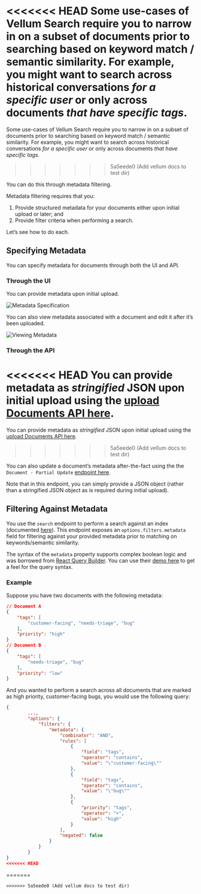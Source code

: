 <<<<<<< HEAD
Some use-cases of Vellum Search require you to narrow in on a subset of documents prior to searching based on keyword match / semantic similarity. For example, you might want to search across historical conversations _for a specific user_ or only across documents _that have specific tags_.
=======
Some use-cases of Vellum Search require you to narrow in on a subset of documents prior to searching based on keyword match / semantic similarity. For example, you might want to search across historical conversations *for a specific user* or only across documents *that have specific tags*.
>>>>>>> 5a5eede0 (Add vellum docs to test dir)

You can do this through metadata filtering.

Metadata filtering requires that you:

1. Provide structured metadata for your documents either upon initial upload or later; and
2. Provide filter criteria when performing a search.

Let’s see how to do each.

## Specifying Metadata

You can specify metadata for documents through both the UI and API.

### Through the UI

You can provide metadata upon initial upload.

![Metadata Specification](https://storage.googleapis.com/vellum-public/help-docs/document_metadata_specification.png)

You can also view metadata associated with a document and edit it after it’s been uploaded.

![Viewing Metadata](https://storage.googleapis.com/vellum-public/help-docs/edit_document_metadata.png)

### Through the API

<<<<<<< HEAD
You can provide metadata as _stringified_ JSON upon initial upload using the [upload Documents API here](https://docs.vellum.ai/api-reference/documents/upload).
=======
You can provide metadata as *stringified* JSON upon initial upload using the [upload Documents API here](https://docs.vellum.ai/api-reference/documents/upload).
>>>>>>> 5a5eede0 (Add vellum docs to test dir)

You can also update a document’s metadata after-the-fact using the the `Document - Partial Update` [endpoint here](https://docs.vellum.ai/api-reference/documents/partial-update).

Note that in this endpoint, you can simply provide a JSON object (rather than a stringified JSON object as is required during initial upload).

## Filtering Against Metadata

You use the `search` endpoint to perform a search against an index (documented [here](https://docs.vellum.ai/api-reference/search)). This endpoint exposes an `options.filters.metadata` field for filtering against your provided metadata prior to matching on keywords/semantic similarity.

The syntax of the `metadata` property supports complex boolean logic and was borrowed from [React Query Builder](https://react-querybuilder.js.org/). You can use their [demo here](https://react-querybuilder.js.org/demo#addRuleToNewGroups=false&autoSelectField=true&autoSelectOperator=true&debugMode=false&disabled=false&enableDragAndDrop=false&independentCombinators=false&justifiedLayout=false&listsAsArrays=false&parseNumbers=false&resetOnFieldChange=true&resetOnOperatorChange=false&showBranches=false&showCloneButtons=false&showCombinatorsBetweenRules=false&showLockButtons=false&showNotToggle=false&validateQuery=false) to get a feel for the query syntax.

### Example

Suppose you have two documents with the following metadata:

```json
// Document A
{
	"tags": [
		"customer-facing", "needs-triage", "bug"
	],
	"priority": "high"
}
// Document B
{
	"tags": [
		"needs-triage", "bug"
	],
	"priority": "low"
}
```

And you wanted to perform a search across all documents that are marked as high priority, customer-facing bugs, you would use the following query:

```json
{
		...,
		"options": {
			"filters": {
				"metadata": {
					"combinator": "AND",
					"rules": [
						{
							"field": "tags",
							"operator": "contains",
							"value": "\"customer-facing\""
						},
						{
							"field": "tags",
							"operator": "contains",
							"value": "\"bug\""
						},
						{
							"priority": "tags",
							"operator": "+",
							"value": "high"
						}
					],
					"negated": false
				}
			}
		}
}
<<<<<<< HEAD
```
=======
```
>>>>>>> 5a5eede0 (Add vellum docs to test dir)
